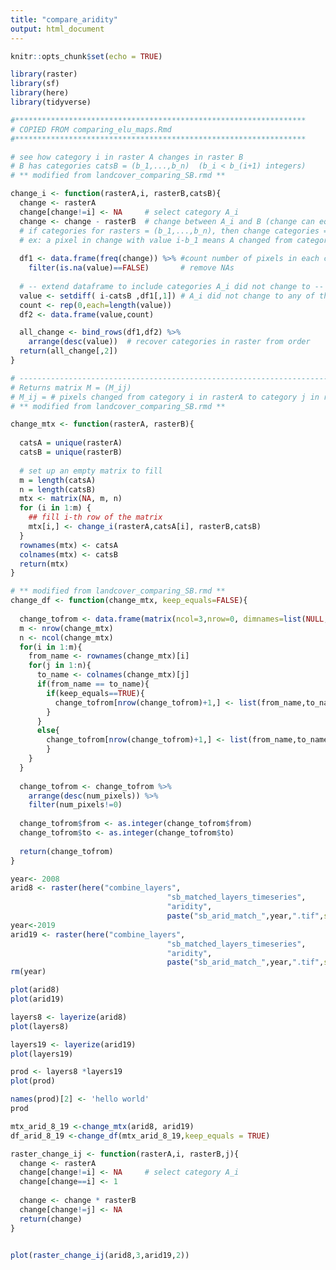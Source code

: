 ```yaml
---
title: "compare_aridity"
output: html_document
---
```


```r
knitr::opts_chunk$set(echo = TRUE)

library(raster)
library(sf)
library(here)
library(tidyverse)

```

```r
#*****************************************************************
# COPIED FROM comparing_elu_maps.Rmd
#*****************************************************************

# see how category i in raster A changes in raster B  
# B has categories catsB = (b_1,...,b_n)  (b_i < b_(i+1) integers)
# ** modified from landcover_comparing_SB.rmd **

change_i <- function(rasterA,i, rasterB,catsB){
  change <- rasterA
  change[change!=i] <- NA     # select category A_i
  change <- change - rasterB  # change between A_i and B (change can equal 0)
  # if categories for rasters = (b_1,...,b_n), then change categories = (i-b_1,...,i-b_n)
  # ex: a pixel in change with value i-b_1 means A changed from category i to category b_1
  
  df1 <- data.frame(freq(change)) %>% #count number of pixels in each change category
    filter(is.na(value)==FALSE)       # remove NAs
  
  # -- extend dataframe to include categories A_i did not change to --
  value <- setdiff( i-catsB ,df1[,1]) # A_i did not change to any of these categories
  count <- rep(0,each=length(value))
  df2 <- data.frame(value,count)

  all_change <- bind_rows(df1,df2) %>% 
    arrange(desc(value))  # recover categories in raster from order
  return(all_change[,2])
}

# ------------------------------------------------------------------------------------
# Returns matrix M = (M_ij)
# M_ij = # pixels changed from category i in rasterA to category j in rasterB
# ** modified from landcover_comparing_SB.rmd **

change_mtx <- function(rasterA, rasterB){
  
  catsA = unique(rasterA)
  catsB = unique(rasterB)
  
  # set up an empty matrix to fill
  m = length(catsA)
  n = length(catsB)
  mtx <- matrix(NA, m, n) 
  for (i in 1:m) {
    ## fill i-th row of the matrix
    mtx[i,] <- change_i(rasterA,catsA[i], rasterB,catsB)
  } 
  rownames(mtx) <- catsA
  colnames(mtx) <- catsB
  return(mtx)
}

```



```r
# ** modified from landcover_comparing_SB.rmd **
change_df <- function(change_mtx, keep_equals=FALSE){
  
  change_tofrom <- data.frame(matrix(ncol=3,nrow=0, dimnames=list(NULL, c("from", "to", "num_pixels"))))
  m <- nrow(change_mtx)
  n <- ncol(change_mtx)
  for(i in 1:m){
    from_name <- rownames(change_mtx)[i]
    for(j in 1:n){
      to_name <- colnames(change_mtx)[j]
      if(from_name == to_name){
        if(keep_equals==TRUE){
          change_tofrom[nrow(change_tofrom)+1,] <- list(from_name,to_name,change_mtx[i,j])    
        } 
      }
      else{
        change_tofrom[nrow(change_tofrom)+1,] <- list(from_name,to_name,change_mtx[i,j])    
        }
    }
  }
  
  change_tofrom <- change_tofrom %>% 
    arrange(desc(num_pixels)) %>% 
    filter(num_pixels!=0)
  
  change_tofrom$from <- as.integer(change_tofrom$from)
  change_tofrom$to <- as.integer(change_tofrom$to)
    
  return(change_tofrom)
}
```




```r

year<- 2008
arid8 <- raster(here("combine_layers",
                                   "sb_matched_layers_timeseries",
                                   "aridity",
                                   paste("sb_arid_match_",year,".tif",sep="")))
year<-2019
arid19 <- raster(here("combine_layers",
                                   "sb_matched_layers_timeseries",
                                   "aridity",
                                   paste("sb_arid_match_",year,".tif",sep="")))
rm(year)

plot(arid8)
plot(arid19)
```

```r
layers8 <- layerize(arid8)
plot(layers8)
```

```R
layers19 <- layerize(arid19)
plot(layers19)
```

```r
prod <- layers8 *layers19
plot(prod)
```

```r
names(prod)[2] <- 'hello world'
prod
```
```r
mtx_arid_8_19 <-change_mtx(arid8, arid19)
df_arid_8_19 <-change_df(mtx_arid_8_19,keep_equals = TRUE)
```

```r
raster_change_ij <- function(rasterA,i, rasterB,j){
  change <- rasterA
  change[change!=i] <- NA     # select category A_i
  change[change==i] <- 1
  
  change <- change * rasterB
  change[change!=j] <- NA
  return(change)
}


plot(raster_change_ij(arid8,3,arid19,2))
```


